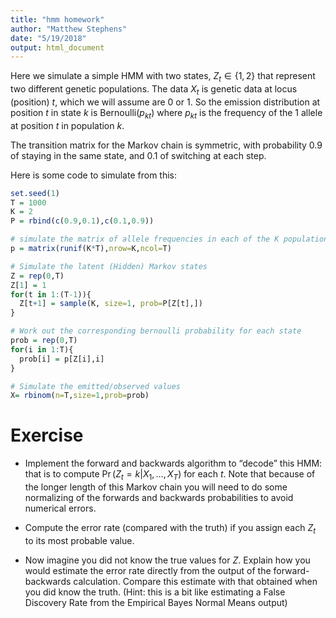 ```yaml
---
title: "hmm homework"
author: "Matthew Stephens"
date: "5/19/2018"
output: html_document
---
```


Here we simulate a simple HMM with two states, $Z_t \in \{1,2\}$ that represent two different
genetic populations. The data $X_t$ is genetic data at locus (position) $t$, which we will assume 
are 0 or 1. So the emission distribution at position $t$ in state $k$ is Bernoulli($p_{kt}$)
where $p_{kt}$ is the frequency of the 1 allele at position $t$ in population $k$.

The transition matrix for the Markov chain is symmetric, with probability 0.9 of staying in the same state, and 0.1 of switching at each step.

Here is some code to simulate from this:
```r
set.seed(1)
T = 1000
K = 2
P = rbind(c(0.9,0.1),c(0.1,0.9))

# simulate the matrix of allele frequencies in each of the K populations at each of T loci
p = matrix(runif(K*T),nrow=K,ncol=T)

# Simulate the latent (Hidden) Markov states
Z = rep(0,T)
Z[1] = 1
for(t in 1:(T-1)){
  Z[t+1] = sample(K, size=1, prob=P[Z[t],])
}

# Work out the corresponding bernoulli probability for each state
prob = rep(0,T)
for(i in 1:T){
  prob[i] = p[Z[i],i]
}

# Simulate the emitted/observed values
X= rbinom(n=T,size=1,prob=prob)
```


# Exercise

- Implement the forward and backwards algorithm to "decode" this HMM: that is to compute 
$\Pr(Z_t=k|X_1,\dots,X_T)$ for each $t$. Note that because of the longer length of this Markov chain
you will need to do some normalizing of the forwards and backwards probabilities to 
avoid numerical errors.

- Compute the error rate (compared with the truth) if you assign each $Z_t$ to its most probable value. 

- Now imagine you did not know the true values for $Z$. Explain how you would estimate the
error rate directly from the output of the forward-backwards calculation. Compare this estimate with 
that obtained when you did know the truth. (Hint: this is a bit like estimating a False Discovery Rate
from the Empirical Bayes Normal Means output)




